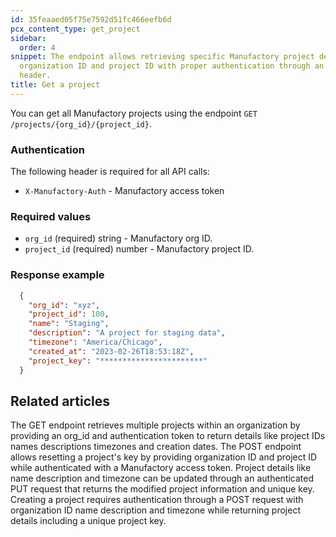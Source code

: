 ```yaml
---
id: 35feaaed05f75e7592d51fc466eefb6d
pcx_content_type: get_project
sidebar:
  order: 4
snippet: The endpoint allows retrieving specific Manufactory project details by providing
  organization ID and project ID with proper authentication through an access token
  header.
title: Get a project
---
```


You can get all Manufactory projects using the endpoint `GET /projects/{org_id}/{project_id}`.

### Authentication

The following header is required for all API calls:
- `X-Manufactory-Auth` - Manufactory access token


### Required values

- `org_id` (required) string - Manufactory org ID.
- `project_id` (required) number - Manufactory project ID.


### Response example

```json
  {
    "org_id": "xyz",
    "project_id": 100,
    "name": "Staging",
    "description": "A project for staging data",
    "timezone": "America/Chicago",
    "created_at": "2023-02-26T18:53:18Z",
    "project_key": "***********************"
  }
```


## Related articles
<CardGrid>
<LinkTitleCard header="<b>Projects > Get all projects</b>" href="/products/manufactory/projects/get_projects/" > The GET endpoint retrieves multiple projects within an organization by providing an org_id and authentication token to return details like project IDs names descriptions timezones and creation dates. </LinkTitleCard>
<LinkTitleCard header="<b>Projects > Reset project key</b>" href="/products/manufactory/projects/reset_key/" > The POST endpoint allows resetting a project's key by providing organization ID and project ID while authenticated with a Manufactory access token. </LinkTitleCard>
<LinkTitleCard header="<b>Projects > Update a project</b>" href="/products/manufactory/projects/update_project/" > Project details like name description and timezone can be updated through an authenticated PUT request that returns the modified project information and unique key. </LinkTitleCard>
<LinkTitleCard header="<b>Projects > Create a project</b>" href="/products/manufactory/projects/create_project/" > Creating a project requires authentication through a POST request with organization ID name description and timezone while returning project details including a unique project key. </LinkTitleCard>
</CardGrid>
